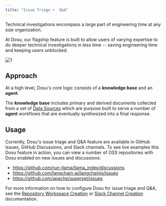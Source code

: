```yaml
---
title: "Issue Triage +  Q&A"
---
```


Technical investigations encompass a large part of engineering time at any size organization.

At Dosu, our flagship feature is built to allow users of varying expertise to do deeper technical investigations in less time
-- saving engineering time and keeping users unblocked.

![1](/images/triage-1.png)


## Approach
At a high level, Dosu's core logic consists of a **knowledge base** and an **agent**.

The **knowledge base** includes primary and derived documents collected from a set of [Data Sources](/pages/concepts-data-sources) which are purpose built to serve a number of **agent** workflows that are eventually synthesized into a final response.
 

## Usage
Currently, Dosu's issue triage and Q&A feature are available in GitHub Issues, GitHub Discussions, and Slack channels.
To see live examples this Dosu feature in action, you can view a number of OSS repositories with Dosu enabled on new issues and discussions:
- https://github.com/run-llama/llama_index/discussions
- https://github.com/langchain-ai/langchainjs/issues
- https://github.com/apache/superset/issues

For more information on how to configure Dosu for issue triage and Q&A, see the [Repository Workspace Creation](/pages/workspace-creation-github-repository) or [Slack Channel Creation](/pages/workspace-creation-slack-channel) documentation.

